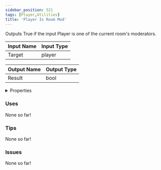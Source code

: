 ```yaml
---
sidebar_position: 521
tags: [Player,Utilities]
title: 'Player Is Room Mod'
---
```


Outputs True if the input Player is one of the current room's moderators.




<EsbSvg />

| Input Name | Input Type |
|-----------|-----------|
| Target | player |

| Output Name | Output Type |
|-----------|-----------|
| Result | bool |


<details>
  <summary>Properties</summary>
  <div>
    <div>
    <table>
      <thead>
        <tr>
          <th>Is beta required?</th>
          <th>❌</th>
        </tr>
        <tr>
          <th>Is this chip a trolling risk?</th>
          <th>❌</th>
        </tr>
        <tr>
          <th>Is this chip a role assignment risk?</th>
          <th>❌</th>
        </tr>
        <tr>
          <th>Chip UUID</th>
          <th>8f9b0921-a92b-4d01-a4d5-a8d2e6fc6ca0</th>
        </tr>
      </thead>
    </table>
    </div>
  </div>
</details>

### Uses

None so far!

### Tips

None so far!

### Issues

None so far!